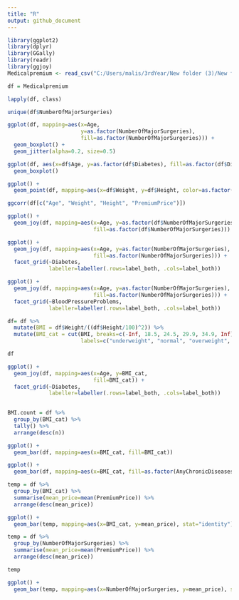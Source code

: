 ```yaml
---
title: "R"
output: github_document
---
```



```r
library(ggplot2)
library(dplyr)
library(GGally)
library(readr)
library(ggjoy)
Medicalpremium <- read_csv("C:/Users/malis/3rdYear/New folder (3)/New folder/Medicalpremium.csv")

df = Medicalpremium

lapply(df, class)

unique(df$NumberOfMajorSurgeries)
```


```r
ggplot(df, mapping=aes(x=Age, 
                       y=as.factor(NumberOfMajorSurgeries),
                       fill=as.factor(NumberOfMajorSurgeries))) +
  geom_boxplot() +
  geom_jitter(alpha=0.2, size=0.5)
```

```r
ggplot(df, aes(x=df$Age, y=as.factor(df$Diabetes), fill=as.factor(df$Diabetes))) +
  geom_boxplot()
```


```r
ggplot() +
  geom_point(df, mapping=aes(x=df$Weight, y=df$Height, color=as.factor(df$BloodPressureProblems)))
```


```r
ggcorr(df[c("Age", "Weight", "Height", "PremiumPrice")])
```


```r
ggplot() +
  geom_joy(df, mapping=aes(x=Age, y=as.factor(df$NumberOfMajorSurgeries), 
                           fill=as.factor(df$NumberOfMajorSurgeries)))
```


```r
ggplot() +
  geom_joy(df, mapping=aes(x=Age, y=as.factor(NumberOfMajorSurgeries), 
                           fill=as.factor(NumberOfMajorSurgeries))) + 
  facet_grid(~Diabetes, 
             labeller=labeller(.rows=label_both, .cols=label_both))
```


```r
ggplot() +
  geom_joy(df, mapping=aes(x=Age, y=as.factor(NumberOfMajorSurgeries), 
                           fill=as.factor(NumberOfMajorSurgeries))) + 
  facet_grid(~BloodPressureProblems, 
             labeller=labeller(.rows=label_both, .cols=label_both))

```


```r
df= df %>%
  mutate(BMI = df$Weight/((df$Height/100)^2)) %>%
  mutate(BMI_cat = cut(BMI, breaks=c(-Inf, 18.5, 24.5, 29.9, 34.9, Inf), 
                       labels=c("underweight", "normal", "overweight", "obese", "Extreme")))
```


```r
df
```


```r
ggplot() +
  geom_joy(df, mapping=aes(x=Age, y=BMI_cat, 
                           fill=BMI_cat)) +
  facet_grid(~Diabetes, 
             labeller=labeller(.rows=label_both, .cols=label_both))
  

```


```r
BMI.count = df %>%
  group_by(BMI_cat) %>%
  tally() %>%
  arrange(desc(n))

```


```r
ggplot() +
  geom_bar(df, mapping=aes(x=BMI_cat, fill=BMI_cat))
```


```r
ggplot() +
  geom_bar(df, mapping=aes(x=BMI_cat, fill=as.factor(AnyChronicDiseases)), position="fill")
```


```r
temp = df %>% 
  group_by(BMI_cat) %>%
  summarise(mean_price=mean(PremiumPrice)) %>%
  arrange(desc(mean_price))
```


```r
ggplot() +
  geom_bar(temp, mapping=aes(x=BMI_cat, y=mean_price), stat="identity")
```


```r
temp = df %>% 
  group_by(NumberOfMajorSurgeries) %>%
  summarise(mean_price=mean(PremiumPrice)) %>%
  arrange(desc(mean_price))

temp
```


```r
ggplot() +
  geom_bar(temp, mapping=aes(x=NumberOfMajorSurgeries, y=mean_price), stat="identity")
```


```r
```


```r
```


```r
```


```r
```


```r
```


```r
```


```r
```


```r
```


```r
```


```r
```


```r
```


```r
```


```r
```


```r
```


```r
```


```r
```


```r
```


```r
```


```r
```


```r
```


```r
```


```r
```


```r
```
